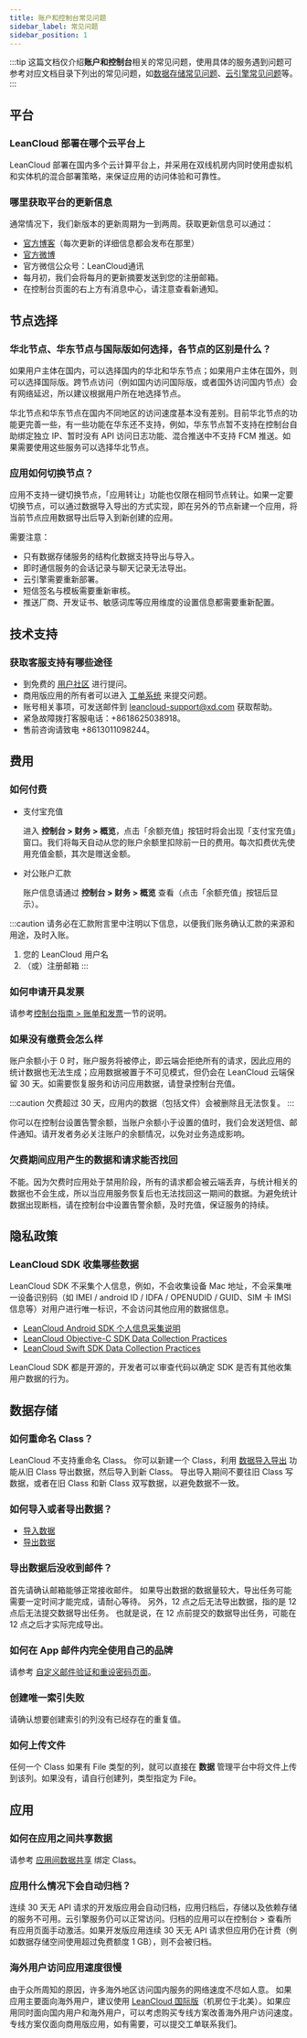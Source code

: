 ```yaml
---
title: 账户和控制台常见问题
sidebar_label: 常见问题
sidebar_position: 1
---
```


:::tip
这篇文档仅介绍**账户和控制台**相关的常见问题，使用具体的服务遇到问题可参考对应文档目录下列出的常见问题，如[数据存储常见问题](/sdk/storage/faq/)、[云引擎常见问题](/sdk/engine/faq/)等。
:::

## 平台

### LeanCloud 部署在哪个云平台上

LeanCloud 部署在国内多个云计算平台上，并采用在双线机房内同时使用虚拟机和实体机的混合部署策略，来保证应用的访问体验和可靠性。

### 哪里获取平台的更新信息

通常情况下，我们新版本的更新周期为一到两周。获取更新信息可以通过：

* [官方博客](https://leancloudblog.com/)（每次更新的详细信息都会发布在那里）
* [官方微博](https://weibo.com/avoscloud)
* 官方微信公众号：LeanCloud通讯
* 每月初，我们会将每月的更新摘要发送到您的注册邮箱。
* 在控制台页面的右上方有消息中心，请注意查看新通知。

## 节点选择

### 华北节点、华东节点与国际版如何选择，各节点的区别是什么？

如果用户主体在国内，可以选择国内的华北和华东节点；如果用户主体在国外，则可以选择国际版。跨节点访问（例如国内访问国际版，或者国外访问国内节点）会有网络延迟，所以建议根据用户所在地选择节点。

华北节点和华东节点在国内不同地区的访问速度基本没有差别。目前华北节点的功能更完善一些，有一些功能在华东还不支持，例如，华东节点暂不支持在控制台自助绑定独立 IP、暂时没有 API 访问日志功能、混合推送中不支持 FCM 推送。如果需要使用这些服务可以选择华北节点。

### 应用如何切换节点？

应用不支持一键切换节点，「应用转让」功能也仅限在相同节点转让。如果一定要切换节点，可以通过数据导入导出的方式实现，即在另外的节点新建一个应用，将当前节点应用数据导出后导入到新创建的应用。

需要注意：

* 只有数据存储服务的结构化数据支持导出与导入。
* 即时通信服务的会话记录与聊天记录无法导出。
* 云引擎需要重新部署。
* 短信签名与模板需要重新审核。
* 推送厂商、开发证书、敏感词库等应用维度的设置信息都需要重新配置。

## 技术支持

### 获取客服支持有哪些途径

* 到免费的 [用户社区](https://forum.leancloud.cn/) 进行提问。
* 商用版应用的所有者可以进入 [工单系统](https://leanticket.cn) 来提交问题。
* 账号相关事项，可发送邮件到 <leancloud-support@xd.com> 获取帮助。
* 紧急故障拨打客服电话：+8618625038918。
* 售前咨询请致电 +8613011098244。

## 费用

### 如何付费

* 支付宝充值

  进入 **控制台 > 财务 > 概览**，点击「余额充值」按钮时将会出现「支付宝充值」窗口。我们将每天自动从您的账户余额里扣除前一日的费用。每次扣费优先使用充值金额，其次是赠送金额。

* 对公账户汇款

  账户信息请通过 **控制台 > 财务 > 概览** 查看（点击「余额充值」按钮后显示）。

:::caution
请务必在汇款附言里中注明以下信息，以便我们账务确认汇款的来源和用途，及时入账。

1. 您的 LeanCloud 用户名
2. （或）注册邮箱
:::

### 如何申请开具发票

请参考[控制台指南 > 账单和发票](/sdk/start/dashboard/#账单和发票)一节的说明。

### 如果没有缴费会怎么样

账户余额小于 0 时，账户服务将被停止，即云端会拒绝所有的请求，因此应用的统计数据也无法生成；应用数据被置于不可见模式，但仍会在 LeanCloud 云端保留 30 天。如需要恢复服务和访问应用数据，请登录控制台充值。

:::caution
欠费超过 30 天，应用内的数据（包括文件）会被删除且无法恢复。
:::

你可以在控制台设置告警余额，当账户余额小于设置的值时，我们会发送短信、邮件通知。请开发者务必关注账户的余额情况，以免对业务造成影响。

### 欠费期间应用产生的数据和请求能否找回

不能。因为欠费时应用处于禁用阶段，所有的请求都会被云端丢弃，与统计相关的数据也不会生成，所以当应用服务恢复后也无法找回这一期间的数据。为避免统计数据出现断档，请在控制台中设置告警余额，及时充值，保证服务的持续。

## 隐私政策

### LeanCloud SDK 收集哪些数据

LeanCloud SDK 不采集个人信息，例如，不会收集设备 Mac 地址，不会采集唯一设备识别码（如 IMEI / android ID / IDFA / OPENUDID / GUID、SIM 卡 IMSI 信息等）对用户进行唯一标识，不会访问其他应用的数据信息。

* [LeanCloud Android SDK 个人信息采集说明](https://www.leancloud.cn/privacy/sdk-data-collection/android/)
* [LeanCloud Objective-C SDK Data Collection Practices](https://www.leancloud.cn/privacy/sdk-data-collection/objc/)
* [LeanCloud Swift SDK Data Collection Practices](https://www.leancloud.cn/privacy/sdk-data-collection/swift/)

LeanCloud SDK 都是开源的，开发者可以审查代码以确定 SDK 是否有其他收集用户数据的行为。

## 数据存储

### 如何重命名 Class？

LeanCloud 不支持重命名 Class。
你可以新建一个 Class，利用 [数据导入导出](/sdk/storage/guide/rest/#数据导出-api) 功能从旧 Class 导出数据，然后导入到新 Class。
导出导入期间不要往旧 Class 写数据，或者在旧 Class 和新 Class 双写数据，以避免数据不一致。

### 如何导入或者导出数据？

* [导入数据](/sdk/start/dashboard/#导入数据)
* [导出数据](/sdk/start/dashboard/#导出数据)

### 导出数据后没收到邮件？

首先请确认邮箱能够正常接收邮件。
如果导出数据的数据量较大，导出任务可能需要一定时间才能完成，请耐心等待。
另外，12 点之后无法导出数据，指的是 12 点后无法提交数据导出任务。
也就是说，在 12 点前提交的数据导出任务，可能在 12 点之后才实际完成导出。

### 如何在 App 邮件内完全使用自己的品牌

请参考 [自定义邮件验证和重设密码页面](/sdk/storage/guide/custom-reset-verify-page/)。
  
### 创建唯一索引失败

请确认想要创建索引的列没有已经存在的重复值。

### 如何上传文件

任何一个 Class 如果有 File 类型的列，就可以直接在 **数据** 管理平台中将文件上传到该列。如果没有，请自行创建列，类型指定为 File。

## 应用

### 如何在应用之间共享数据

请参考 [应用间数据共享](/sdk/storage/guide/app-data-share/) 绑定 Class。

### 应用什么情况下会自动归档？

连续 30 天无 API 请求的开发版应用会自动归档，应用归档后，存储以及依赖存储的服务不可用。云引擎服务仍可以正常访问。归档的应用可以在控制台 > 查看所有应用页面手动激活。如果开发版应用连续 30 天无 API 请求但应用仍在计费（例如数据存储空间使用超过免费额度 1 GB），则不会被归档。

### 海外用户访问应用速度很慢

由于众所周知的原因，许多海外地区访问国内服务的网络速度不尽如人意。
如果应用主要面向海外用户，建议使用 [LeanCloud 国际版](https://leancloud.app/)（机房位于北美）。如果应用同时面向国内用户和海外用户，可以考虑购买专线方案改善海外用户访问速度。专线方案仅面向商用版应用，如有需要，可以提交工单联系我们。
